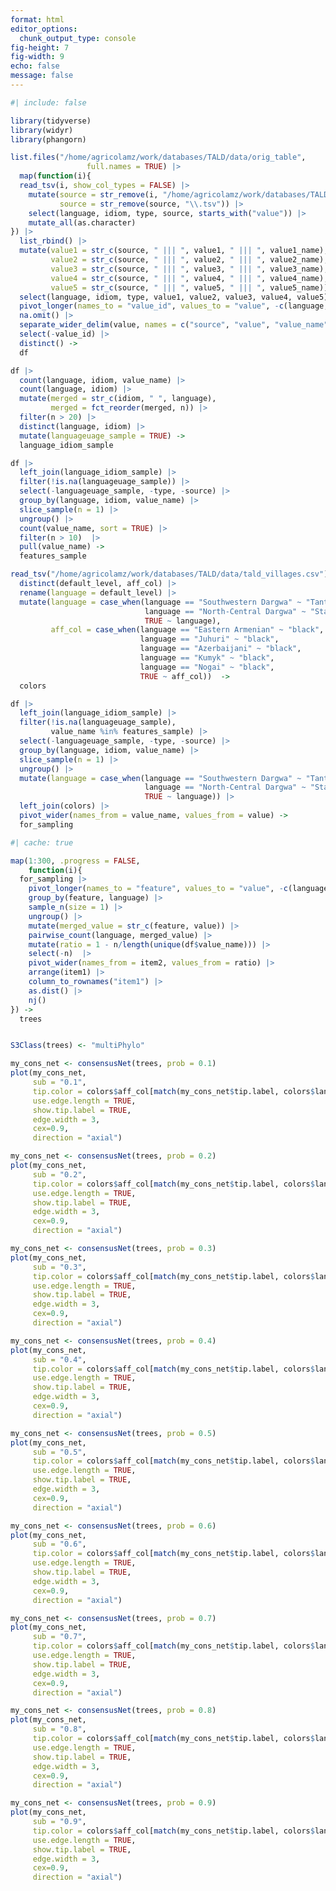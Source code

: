 ```yaml
---
format: html
editor_options: 
  chunk_output_type: console
fig-height: 7
fig-width: 9
echo: false
message: false
---
```


```r
#| include: false

library(tidyverse)
library(widyr)
library(phangorn)
```


```r
list.files("/home/agricolamz/work/databases/TALD/data/orig_table", 
                 full.names = TRUE) |> 
  map(function(i){
  read_tsv(i, show_col_types = FALSE) |> 
    mutate(source = str_remove(i, "/home/agricolamz/work/databases/TALD/data/orig_table/"),
           source = str_remove(source, "\\.tsv")) |> 
    select(language, idiom, type, source, starts_with("value")) |> 
    mutate_all(as.character)
}) |> 
  list_rbind() |> 
  mutate(value1 = str_c(source, " ||| ", value1, " ||| ", value1_name),
         value2 = str_c(source, " ||| ", value2, " ||| ", value2_name),
         value3 = str_c(source, " ||| ", value3, " ||| ", value3_name),
         value4 = str_c(source, " ||| ", value4, " ||| ", value4_name),
         value5 = str_c(source, " ||| ", value5, " ||| ", value5_name)) |> 
  select(language, idiom, type, value1, value2, value3, value4, value5)  |> 
  pivot_longer(names_to = "value_id", values_to = "value", -c(language, idiom, type)) |> 
  na.omit() |> 
  separate_wider_delim(value, names = c("source", "value", "value_name"), delim = " ||| ") |> 
  select(-value_id) |> 
  distinct() ->
  df

df |> 
  count(language, idiom, value_name) |> 
  count(language, idiom) |> 
  mutate(merged = str_c(idiom, " ", language),
         merged = fct_reorder(merged, n)) |> 
  filter(n > 20) |> 
  distinct(language, idiom) |> 
  mutate(languageuage_sample = TRUE) -> 
  language_idiom_sample

df |> 
  left_join(language_idiom_sample) |> 
  filter(!is.na(languageuage_sample)) |> 
  select(-languageuage_sample, -type, -source) |> 
  group_by(language, idiom, value_name) |> 
  slice_sample(n = 1) |> 
  ungroup() |> 
  count(value_name, sort = TRUE) |> 
  filter(n > 10)  |> 
  pull(value_name) ->
  features_sample

read_tsv("/home/agricolamz/work/databases/TALD/data/tald_villages.csv") |>
  distinct(default_level, aff_col) |> 
  rename(language = default_level) |> 
  mutate(language = case_when(language == "Southwestern Dargwa" ~ "Tanti",
                              language == "North-Central Dargwa" ~ "Standard Dargwa",
                              TRUE ~ language),
         aff_col = case_when(language == "Eastern Armenian" ~ "black",
                             language == "Juhuri" ~ "black",
                             language == "Azerbaijani" ~ "black",
                             language == "Kumyk" ~ "black",
                             language == "Nogai" ~ "black",
                             TRUE ~ aff_col))  ->
  colors

df |> 
  left_join(language_idiom_sample) |> 
  filter(!is.na(languageuage_sample),
         value_name %in% features_sample) |> 
  select(-languageuage_sample, -type, -source) |> 
  group_by(language, idiom, value_name) |> 
  slice_sample(n = 1) |> 
  ungroup() |> 
  mutate(language = case_when(language == "Southwestern Dargwa" ~ "Tanti",
                              language == "North-Central Dargwa" ~ "Standard Dargwa",
                              TRUE ~ language)) |> 
  left_join(colors) |> 
  pivot_wider(names_from = value_name, values_from = value) ->
  for_sampling
```

```r
#| cache: true

map(1:300, .progress = FALSE, 
    function(i){
  for_sampling |> 
    pivot_longer(names_to = "feature", values_to = "value", -c(language, idiom)) |> 
    group_by(feature, language) |> 
    sample_n(size = 1) |> 
    ungroup() |> 
    mutate(merged_value = str_c(feature, value)) |> 
    pairwise_count(language, merged_value) |> 
    mutate(ratio = 1 - n/length(unique(df$value_name))) |> 
    select(-n)  |>
    pivot_wider(names_from = item2, values_from = ratio) |> 
    arrange(item1) |> 
    column_to_rownames("item1") |> 
    as.dist() |> 
    nj() 
}) ->
  trees


S3Class(trees) <- "multiPhylo"
```


```r
my_cons_net <- consensusNet(trees, prob = 0.1)
plot(my_cons_net,
     sub = "0.1",
     tip.color = colors$aff_col[match(my_cons_net$tip.label, colors$language)],
     use.edge.length = TRUE,
     show.tip.label = TRUE,
     edge.width = 3,
     cex=0.9,
     direction = "axial")

my_cons_net <- consensusNet(trees, prob = 0.2)
plot(my_cons_net,
     sub = "0.2",
     tip.color = colors$aff_col[match(my_cons_net$tip.label, colors$language)],
     use.edge.length = TRUE,
     show.tip.label = TRUE,
     edge.width = 3,
     cex=0.9,
     direction = "axial")

my_cons_net <- consensusNet(trees, prob = 0.3)
plot(my_cons_net,
     sub = "0.3",
     tip.color = colors$aff_col[match(my_cons_net$tip.label, colors$language)],
     use.edge.length = TRUE,
     show.tip.label = TRUE,
     edge.width = 3,
     cex=0.9,
     direction = "axial")

my_cons_net <- consensusNet(trees, prob = 0.4)
plot(my_cons_net,
     sub = "0.4",
     tip.color = colors$aff_col[match(my_cons_net$tip.label, colors$language)],
     use.edge.length = TRUE,
     show.tip.label = TRUE,
     edge.width = 3,
     cex=0.9,
     direction = "axial")

my_cons_net <- consensusNet(trees, prob = 0.5)
plot(my_cons_net,
     sub = "0.5",
     tip.color = colors$aff_col[match(my_cons_net$tip.label, colors$language)],
     use.edge.length = TRUE,
     show.tip.label = TRUE,
     edge.width = 3,
     cex=0.9,
     direction = "axial")

my_cons_net <- consensusNet(trees, prob = 0.6)
plot(my_cons_net,
     sub = "0.6",
     tip.color = colors$aff_col[match(my_cons_net$tip.label, colors$language)],
     use.edge.length = TRUE,
     show.tip.label = TRUE,
     edge.width = 3,
     cex=0.9,
     direction = "axial")

my_cons_net <- consensusNet(trees, prob = 0.7)
plot(my_cons_net,
     sub = "0.7",
     tip.color = colors$aff_col[match(my_cons_net$tip.label, colors$language)],
     use.edge.length = TRUE,
     show.tip.label = TRUE,
     edge.width = 3,
     cex=0.9,
     direction = "axial")

my_cons_net <- consensusNet(trees, prob = 0.8)
plot(my_cons_net,
     sub = "0.8",
     tip.color = colors$aff_col[match(my_cons_net$tip.label, colors$language)],
     use.edge.length = TRUE,
     show.tip.label = TRUE,
     edge.width = 3,
     cex=0.9,
     direction = "axial")

my_cons_net <- consensusNet(trees, prob = 0.9)
plot(my_cons_net,
     sub = "0.9",
     tip.color = colors$aff_col[match(my_cons_net$tip.label, colors$language)],
     use.edge.length = TRUE,
     show.tip.label = TRUE,
     edge.width = 3,
     cex=0.9,
     direction = "axial")
```

